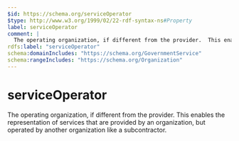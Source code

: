 ```yaml
---
$id: https://schema.org/serviceOperator
$type: http://www.w3.org/1999/02/22-rdf-syntax-ns#Property
label: serviceOperator
comment: |
  The operating organization, if different from the provider.  This enables the representation of services that are provided by an organization, but operated by another organization like a subcontractor.
rdfs:label: "serviceOperator"
schema:domainIncludes: "https://schema.org/GovernmentService"
schema:rangeIncludes: "https://schema.org/Organization"
---
```


# serviceOperator

The operating organization, if different from the provider.  This enables the representation of services that are provided by an organization, but operated by another organization like a subcontractor.

